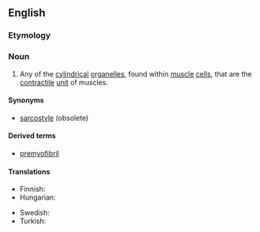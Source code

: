==English==
{{wikipedia}}

===Etymology===
{{prefix|en|myo|fibril}}

===Noun===
{{en-noun}}

# {{lb|en|muscle}} Any of the [[cylindrical]] [[organelle]]s, found within [[muscle]] [[cell]]s, that are the [[contractile]] [[unit]] of muscles.

====Synonyms====
* {{sense|organelles}} [[sarcostyle]] (obsolete)

====Derived terms====
* [[premyofibril]]

====Translations====
{{trans-top|cylindrical organelle}}
* Finnish: {{t|fi|lihassäie}}
* Hungarian: {{t|hu|miofibrillum}}
{{trans-mid}}
* Swedish: {{t+|sv|myofibrill}}
* Turkish: {{t+|tr|kas telciği}}
{{trans-bottom}}
